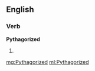 ==English==

===Verb===
'''Pythagorized'''

# {{past of|[[Pythagorize]]}}

[[mg:Pythagorized]]
[[ml:Pythagorized]]